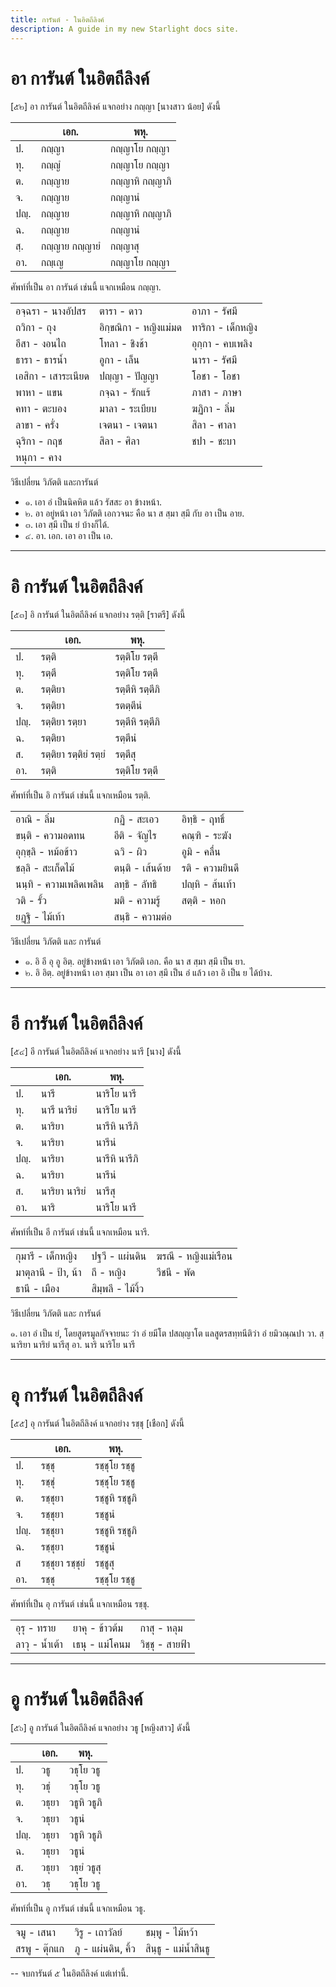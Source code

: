 ```yaml
---
title: การันต์ - ในอิตถีลิงค์
description: A guide in my new Starlight docs site.
---
```


# อา การันต์ ในอิตถีลิงค์

[๕๒] อา การันต์ ในอิตถีลิงค์ แจกอย่าง กญฺญา [นางสาว น้อย] ดังนี้

|      | เอก.           | พหุ.            |
| ---- | -------------- | --------------- |
| ป.   | กญฺญา          | กญฺญาโย กญฺญา   |
| ทุ.  | กญฺญํ          | กญฺญาโย กญฺญา   |
| ต.   | กญฺญาย         | กญฺญาหิ กญฺญาภิ |
| จ.   | กญฺญาย         | กญฺญานํ         |
| ปญฺ. | กญฺญาย         | กญฺญาหิ กญฺญาภิ |
| ฉ.   | กญฺญาย         | กญฺญานํ         |
| สฺ.  | กญฺญาย กญฺญายํ | กญฺญาสุ         |
| อา.  | กญฺเญ          | กญฺญาโย กญฺญา   |

ศัพท์ที่เป็น อา การันต์ เช่นนี้ แจกเหมือน กญฺญา.

|                     |                       |                   |
| ------------------- | --------------------- | ----------------- |
| อจฺฉรา - นางอัปสร   | ตารา - ดาว            | อาภา - รัศมี      |
| ถวิกา - ถุง         | อิกฺขณิกา - หญิงแม่มด | ทาริกา - เด็กหญิง |
| อีสา - งอนไถ        | โทลา - ชิงช้า         | อุกฺกา - คบเพลิง  |
| ธารา - ธารน้ำ       | อูกา - เล็น           | นารา - รัศมี      |
| เอสิกา - เสาระเนียด | ปญฺญา - ปัญญา         | โอชา - โอชา       |
| พาหา - แขน          | กจฺฉา - รักแร้        | ภาสา - ภาษา       |
| คทา - ตะบอง         | มาลา - ระเบียบ        | ฆฏิกา - ลิ่ม      |
| ลาขา - ครั่ง        | เจตนา - เจตนา         | สิลา - ศาลา       |
| ฉุริกา - กฤช        | สิลา - ศิลา           | ชปา - ชะบา        |
| หนุกา - คาง         |                       |                   |

วิธีเปลี่ยน วิภัตติ และการันต์

- ๑. เอา อํ เป็นนิคหิต แล้ว รัสสะ อา ข้างหน้า.
- ๒. อา อยู่หน้า เอา วิภัตติ เอกวจนะ คือ นา ส สฺมา สฺมึ กับ อา เป็น อาย.
- ๓. เอา สฺมึ เป็น ยํ บ้างก็ได้.
- ๔. อา. เอก. เอา อา เป็น เอ.

---

# อิ การันต์ ในอิตถีลิงค์

[๕๓] อิ การันต์ ในอิตถีลิงค์ แจกอย่าง รตฺติ [ราตรี] ดังนี้

|      | เอก.                  | พหุ.            |
| ---- | --------------------- | --------------- |
| ป.   | รตฺติ                 | รตฺติโย รตฺตี   |
| ทุ.  | รตฺตึ                 | รตฺติโย รตฺตี   |
| ต.   | รตฺติยา               | รตฺตีหิ รตฺตีภิ |
| จ.   | รตฺติยา               | รตตฺตีนํ        |
| ปญฺ. | รตฺติยา รตฺยา         | รตฺตีหิ รตฺตีภิ |
| ฉ.   | รตฺติยา               | รตฺตีนํ         |
| ส.   | รตฺติยา รตฺติยํ รตฺยํ | รตฺตีสุ         |
| อา.  | รตฺติ                 | รตฺติโย รตฺตี   |

ศัพท์ที่เป็น อิ การันต์ เช่นนี้ แจกเหมือน รตฺติ.

|                        |                  |                 |
| ---------------------- | ---------------- | --------------- |
| อาณิ - ลิ่ม            | กฏิ - สะเอว      | อิทฺธิ - ฤทธิ์  |
| ขนฺติ - ความอดทน       | อีติ - จัญไร     | คณฺฑิ - ระฆัง   |
| อุกฺขฺลิ - หม้อข้าว    | ฉวิ - ผิว        | อูมิ - คลื่น    |
| ชลฺลิ - สะเก็ดไม้      | ตนฺติ - เส้นด้าย | รติ - ความยินดี |
| นนฺทิ - ความเพลิดเพลิน | ลทฺธิ - ลัทธิ    | ปญฺหิ - ส้นเท้า |
| วติ - รั้ว             | มติ - ความรู้    | สตฺติ - หอก     |
| ยฏฺฐิ - ไม้เท้า        | สนฺธิ - ความต่อ  |                 |

วิธีเปลี่ยน วิภัตติ และ การันต์

- ๑. อิ อี อุ อู อิตฺ. อยู่ข้างหน้า เอา วิภัตติ เอก. คือ นา ส สฺมา สฺมึ เป็น ยา.
- ๒. อิ อิตฺ. อยู่ข้างหน้า เอา สฺมา เป็น อา เอา สฺมึ เป็น อํ แล้ว เอา อิ เป็น ย ได้บ้าง.

---

# อี การันต์ ในอิตถีลิงค์

[๕๔] อี การันต์ ในอิตถีลิงค์ แจกอย่าง นารี [นาง] ดังนี้

|      | เอก.          | พหุ.          |
| ---- | ------------- | ------------- |
| ป.   | นารี          | นาริโย นารี   |
| ทุ.  | นารึ นาริยํ   | นาริโย นารี   |
| ต.   | นาริยา        | นารีหิ นารีภิ |
| จ.   | นาริยา        | นารีนํ        |
| ปญฺ. | นาริยา        | นารีหิ นารีภิ |
| ฉ.   | นาริยา        | นารีนํ        |
| ส.   | นาริยา นาริยํ | นารีสุ        |
| อา.  | นาริ          | นาริโย นารี   |

ศัพท์ที่เป็น อี การันต์ เช่นนี้ แจกเหมือน นารี.

|                     |                   |                     |
| ------------------- | ----------------- | ------------------- |
| กุมารี - เด็กหญิง   | ปฐวี - แผ่นดิน    | ฆรณี - หญิงแม่เรือน |
| มาตุลานี - ป้า, น้า | ถี - หญิง         | วีชนี - พัด         |
| ธานี - เมือง        | สิมฺพลี - ไม้งิ้ว |                     |

วิธีเปลี่ยน วิภัตติ และ การันต์

๑. เอา อํ เป็น ยํ, โดยสูตรมูลกัจจายนะ ว่า อํ ยมีโต ปสญฺญาโต แลสูตรสทฺทนีติว่า อํ ยมิวณฺณปา วา. สฺ นาริยา นาริยํ นารีสุ อา. นาริ นาริโย นารี

---

# อุ การันต์ ในอิตถีลิงค์

[๕๕] อุ การันต์ ในอิตถีลิงค์ แจกอย่าง รชฺชุ [เชือก] ดังนี้

|      | เอก.            | พหุ.            |
| ---- | --------------- | --------------- |
| ป.   | รชฺชุ           | รชฺชุโย รชฺชู   |
| ทุ.  | รชฺชุํ          | รชฺชุโย รชฺชู   |
| ต.   | รชฺชุยา         | รชฺชูหิ รชฺชูภิ |
| จ.   | รชฺชุยา         | รชฺชูนํ         |
| ปญฺ. | รชฺชุยา         | รชฺชูหิ รชฺชูภิ |
| ฉ.   | รชฺชุยา         | รชฺชูนํ         |
| ส    | รชฺชุยา รชฺชุยํ | รชฺชูสุ         |
| อา.  | รชฺชุ           | รชฺชุโย รชฺชู   |

ศัพท์ที่เป็น อุ การันต์ เช่นนี้ แจกเหมือน รชฺชุ.

|                |                |                 |
| -------------- | -------------- | --------------- |
| อุรุ - ทราย    | ยาคุ - ข้าวต้ม | กาสุ - หลุม     |
| ลาวุ - น้ำเต้า | เธนุ - แม่โคนม | วิชฺชุ - สายฟ้า |

---

# อู การันต์ ในอิตถีลิงค์

[๕๖] อู การันต์ ในอิตถีลิงค์ แจกอย่าง วธู [หญิงสาว] ดังนี้

|      | เอก.  | พหุ.        |
| ---- | ----- | ----------- |
| ป.   | วธู   | วธุโย วธู   |
| ทุ.  | วธุํ  | วธุโย วธู   |
| ต.   | วธุยา | วธูหิ วธูภิ |
| จ.   | วธุยา | วธูนํ       |
| ปญฺ. | วธุยา | วธูหิ วธูภิ |
| ฉ.   | วธุยา | วธูนํ       |
| ส.   | วธุยา | วธุยํ วธูสุ |
| อา.  | วธุ   | วธุโย วธู   |

ศัพท์ที่เป็น อู การันต์ เช่นนี้ แจกเหมือน วธู.

|               |                    |                      |
| ------------- | ------------------ | -------------------- |
| จมู - เสนา    | วิรู - เถาวัลย์    | ชมฺพู - ไม้หว้า      |
| สรพู - ตุ๊กแก | ภู - แผ่นดิน, คิ้ว | สินฺธู - แม่น้ำสินธู |

-- จบการันต์ ๕ ในอิตถีลิงค์ แต่เท่านี้.

